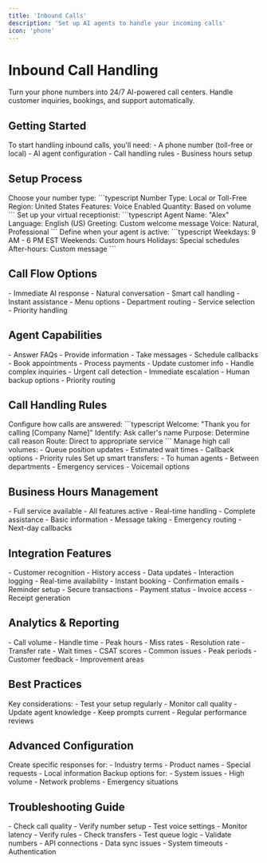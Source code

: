 ```yaml
---
title: 'Inbound Calls'
description: 'Set up AI agents to handle your incoming calls'
icon: 'phone'
---
```


# Inbound Call Handling

Turn your phone numbers into 24/7 AI-powered call centers. Handle customer inquiries, bookings, and support automatically.

## Getting Started

<Note>
To start handling inbound calls, you'll need:
- A phone number (toll-free or local)
- AI agent configuration
- Call handling rules
- Business hours setup
</Note>

## Setup Process

<Steps>
  <Step title="Get a Phone Number">
    Choose your number type:
    ```typescript
    Number Type: Local or Toll-Free
    Region: United States
    Features: Voice Enabled
    Quantity: Based on volume
    ```
  </Step>
  
  <Step title="Configure Your Agent">
    Set up your virtual receptionist:
    ```typescript
    Agent Name: "Alex"
    Language: English (US)
    Greeting: Custom welcome message
    Voice: Natural, Professional
    ```
  </Step>
  
  <Step title="Set Business Hours">
    Define when your agent is active:
    ```typescript
    Weekdays: 9 AM - 6 PM EST
    Weekends: Custom hours
    Holidays: Special schedules
    After-hours: Custom message
    ```
  </Step>
</Steps>

## Call Flow Options

<CardGroup cols={2}>
  <Card title="Direct to Agent" icon="robot">
    - Immediate AI response
    - Natural conversation
    - Smart call handling
    - Instant assistance
  </Card>
  
  <Card title="IVR First" icon="sitemap">
    - Menu options
    - Department routing
    - Service selection
    - Priority handling
  </Card>
</CardGroup>

## Agent Capabilities

<AccordionGroup>
  <Accordion title="Basic Tasks" icon="list-check">
    - Answer FAQs
    - Provide information
    - Take messages
    - Schedule callbacks
  </Accordion>
  
  <Accordion title="Advanced Features" icon="wand-magic-sparkles">
    - Book appointments
    - Process payments
    - Update customer info
    - Handle complex inquiries
  </Accordion>
  
  <Accordion title="Emergency Handling" icon="bell">
    - Urgent call detection
    - Immediate escalation
    - Human backup options
    - Priority routing
  </Accordion>
</AccordionGroup>

## Call Handling Rules

<Steps>
  <Step title="Greeting Setup">
    Configure how calls are answered:
    ```typescript
    Welcome: "Thank you for calling [Company Name]"
    Identify: Ask caller's name
    Purpose: Determine call reason
    Route: Direct to appropriate service
    ```
  </Step>
  
  <Step title="Call Queuing">
    Manage high call volumes:
    - Queue position updates
    - Estimated wait times
    - Callback options
    - Priority rules
  </Step>
  
  <Step title="Transfer Logic">
    Set up smart transfers:
    - To human agents
    - Between departments
    - Emergency services
    - Voicemail options
  </Step>
</Steps>

## Business Hours Management

<CardGroup cols={2}>
  <Card title="During Hours" icon="sun">
    - Full service available
    - All features active
    - Real-time handling
    - Complete assistance
  </Card>
  
  <Card title="After Hours" icon="moon">
    - Basic information
    - Message taking
    - Emergency routing
    - Next-day callbacks
  </Card>
</CardGroup>

## Integration Features

<AccordionGroup>
  <Accordion title="CRM Integration" icon="database">
    - Customer recognition
    - History access
    - Data updates
    - Interaction logging
  </Accordion>
  
  <Accordion title="Calendar Systems" icon="calendar">
    - Real-time availability
    - Instant booking
    - Confirmation emails
    - Reminder setup
  </Accordion>
  
  <Accordion title="Payment Systems" icon="credit-card">
    - Secure transactions
    - Payment status
    - Invoice access
    - Receipt generation
  </Accordion>
</AccordionGroup>

## Analytics & Reporting

<CardGroup cols={3}>
  <Card title="Call Metrics" icon="chart-line">
    - Call volume
    - Handle time
    - Peak hours
    - Miss rates
  </Card>
  
  <Card title="Performance" icon="gauge">
    - Resolution rate
    - Transfer rate
    - Wait times
    - CSAT scores
  </Card>
  
  <Card title="Insights" icon="lightbulb">
    - Common issues
    - Peak periods
    - Customer feedback
    - Improvement areas
  </Card>
</CardGroup>

## Best Practices

<Warning>
Key considerations:
- Test your setup regularly
- Monitor call quality
- Update agent knowledge
- Keep prompts current
- Regular performance reviews
</Warning>

## Advanced Configuration

<CardGroup cols={2}>
  <Card title="Custom Responses" icon="message">
    Create specific responses for:
    - Industry terms
    - Product names
    - Special requests
    - Local information
  </Card>
  
  <Card title="Failover Setup" icon="shield">
    Backup options for:
    - System issues
    - High volume
    - Network problems
    - Emergency situations
  </Card>
</CardGroup>

## Troubleshooting Guide

<AccordionGroup>
  <Accordion title="Audio Issues" icon="volume">
    - Check call quality
    - Verify number setup
    - Test voice settings
    - Monitor latency
  </Accordion>
  
  <Accordion title="Routing Problems" icon="route">
    - Verify rules
    - Check transfers
    - Test queue logic
    - Validate numbers
  </Accordion>
  
  <Accordion title="Integration Errors" icon="plug">
    - API connections
    - Data sync issues
    - System timeouts
    - Authentication
  </Accordion>
</AccordionGroup> 